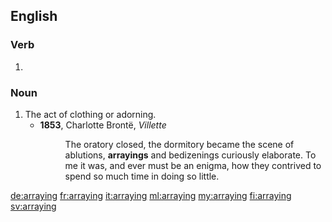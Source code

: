 ==English==

===Verb===
{{head|en|present participle}}

# {{present participle of|array|lang=en}}

===Noun===
{{en-noun}}

# The act of clothing or adorning.
#* '''1853''', Charlotte Brontë, ''Villette''
#*: The oratory closed, the dormitory became the scene of ablutions, '''arrayings''' and bedizenings curiously elaborate. To me it was, and ever must be an enigma, how they contrived to spend so much time in doing so little.

[[de:arraying]]
[[fr:arraying]]
[[it:arraying]]
[[ml:arraying]]
[[my:arraying]]
[[fi:arraying]]
[[sv:arraying]]